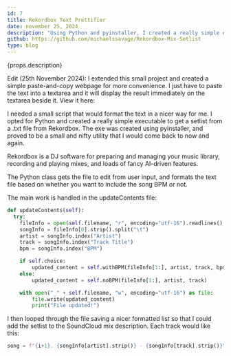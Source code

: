 ```yaml
---
id: 7
title: Rekordbox Text Prettifier
date: november 25, 2024
description: "Using Python and pyinstaller, I created a really simple executable to get the track setlist from a .txt file from Rekordbox after recording a mix."
github: https://github.com/michaelssavage/Rekordbox-Mix-Setlist 
type: blog
---
```


<ImgPositioner>
  <Picture src="/blog/rekordbox.jpg" alt="rekordbox icon" />
</ImgPositioner>

{props.description}

Edit (25th November 2024): I extended this small project and created a simple paste-and-copy webpage for more convenience. I just have to paste the text into a textarea and it will display the result immediately on the textarea beside it. View it here: <Anchor link="/blog/pretty-text" text="text prettifier" variant="link" />

I needed a small script that would format the text in a nicer way for me. I opted for Python and created a really simple executable to get a setlist from a .txt file from Rekordbox. The exe was created using pyinstaller, and proved to be a small and nifty utility that I would come back to now and again.

Rekordbox is a DJ software for preparing and managing your music library, recording and playing mixes, and loads of fancy AI-driven features.

The Python class gets the file to edit from user input, and formats the text file based on whether you want to include the song BPM or not.

The main work is handled in the updateContents file:

```python
def updateContents(self):
  try:
    fileInfo = open(self.filename, "r", encoding="utf-16").readlines()
    songInfo = fileInfo[0].strip().split("\t")
    artist = songInfo.index("Artist")
    track = songInfo.index("Track Title")
    bpm = songInfo.index("BPM")

    if self.choice:
        updated_content = self.withBPM(fileInfo[1:], artist, track, bpm)
    else:
        updated_content = self.noBPM(fileInfo[1:], artist, track)

    with open("_" + self.filename, "w", encoding="utf-16") as file:
        file.write(updated_content)
        print("File updated!")
```

I then looped through the file saving a nicer formatted list so that I could add the setlist to the SoundCloud mix description. Each track would like this:

```python
song = f"{i+1}. {songInfo[artist].strip()} - {songInfo[track].strip()}\n"
```
